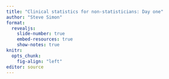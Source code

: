 ```yaml
---
title: "Clinical statistics for non-statisticians: Day one"
author: "Steve Simon"
format: 
  revealjs:
    slide-number: true
    embed-resources: true
    show-notes: true
knitr:
  opts_chunk: 
    fig-align: "left"
editor: source
---
```


```{=html}
<!---  To print speaker notes, add
         ?print-pdf&showNotes=separate-page 
       to the end of the URL. Then open the
       print dialog box (ctrl-P) and choose
       Save as PDF for the printer. Other 
       options, like Microsoft Print to PDF
       do not seem to work.
  --->
```
